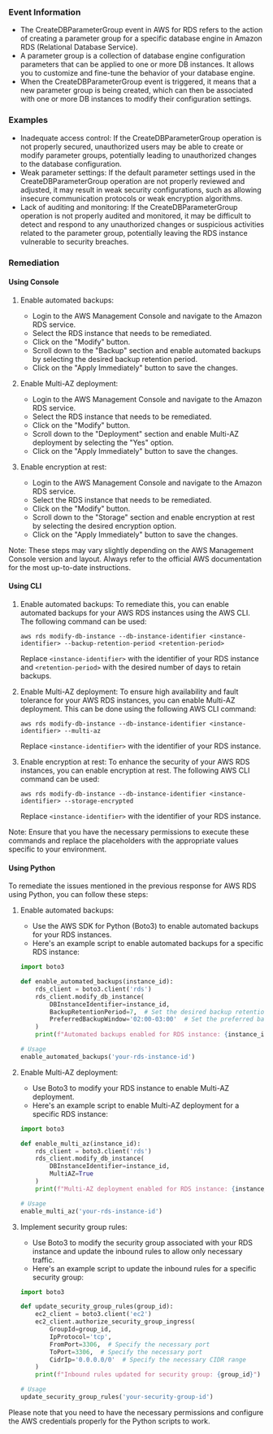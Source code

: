 
### Event Information

- The CreateDBParameterGroup event in AWS for RDS refers to the action of creating a parameter group for a specific database engine in Amazon RDS (Relational Database Service).
- A parameter group is a collection of database engine configuration parameters that can be applied to one or more DB instances. It allows you to customize and fine-tune the behavior of your database engine.
- When the CreateDBParameterGroup event is triggered, it means that a new parameter group is being created, which can then be associated with one or more DB instances to modify their configuration settings.


### Examples

- Inadequate access control: If the CreateDBParameterGroup operation is not properly secured, unauthorized users may be able to create or modify parameter groups, potentially leading to unauthorized changes to the database configuration.
- Weak parameter settings: If the default parameter settings used in the CreateDBParameterGroup operation are not properly reviewed and adjusted, it may result in weak security configurations, such as allowing insecure communication protocols or weak encryption algorithms.
- Lack of auditing and monitoring: If the CreateDBParameterGroup operation is not properly audited and monitored, it may be difficult to detect and respond to any unauthorized changes or suspicious activities related to the parameter group, potentially leaving the RDS instance vulnerable to security breaches.

### Remediation

#### Using Console

1. Enable automated backups: 
   - Login to the AWS Management Console and navigate to the Amazon RDS service.
   - Select the RDS instance that needs to be remediated.
   - Click on the "Modify" button.
   - Scroll down to the "Backup" section and enable automated backups by selecting the desired backup retention period.
   - Click on the "Apply Immediately" button to save the changes.

2. Enable Multi-AZ deployment:
   - Login to the AWS Management Console and navigate to the Amazon RDS service.
   - Select the RDS instance that needs to be remediated.
   - Click on the "Modify" button.
   - Scroll down to the "Deployment" section and enable Multi-AZ deployment by selecting the "Yes" option.
   - Click on the "Apply Immediately" button to save the changes.

3. Enable encryption at rest:
   - Login to the AWS Management Console and navigate to the Amazon RDS service.
   - Select the RDS instance that needs to be remediated.
   - Click on the "Modify" button.
   - Scroll down to the "Storage" section and enable encryption at rest by selecting the desired encryption option.
   - Click on the "Apply Immediately" button to save the changes.

Note: These steps may vary slightly depending on the AWS Management Console version and layout. Always refer to the official AWS documentation for the most up-to-date instructions.

#### Using CLI

1. Enable automated backups: To remediate this, you can enable automated backups for your AWS RDS instances using the AWS CLI. The following command can be used:

   ```
   aws rds modify-db-instance --db-instance-identifier <instance-identifier> --backup-retention-period <retention-period>
   ```

   Replace `<instance-identifier>` with the identifier of your RDS instance and `<retention-period>` with the desired number of days to retain backups.

2. Enable Multi-AZ deployment: To ensure high availability and fault tolerance for your AWS RDS instances, you can enable Multi-AZ deployment. This can be done using the following AWS CLI command:

   ```
   aws rds modify-db-instance --db-instance-identifier <instance-identifier> --multi-az
   ```

   Replace `<instance-identifier>` with the identifier of your RDS instance.

3. Enable encryption at rest: To enhance the security of your AWS RDS instances, you can enable encryption at rest. The following AWS CLI command can be used:

   ```
   aws rds modify-db-instance --db-instance-identifier <instance-identifier> --storage-encrypted
   ```

   Replace `<instance-identifier>` with the identifier of your RDS instance.

Note: Ensure that you have the necessary permissions to execute these commands and replace the placeholders with the appropriate values specific to your environment.

#### Using Python

To remediate the issues mentioned in the previous response for AWS RDS using Python, you can follow these steps:

1. Enable automated backups:
   - Use the AWS SDK for Python (Boto3) to enable automated backups for your RDS instances.
   - Here's an example script to enable automated backups for a specific RDS instance:

   ```python
   import boto3

   def enable_automated_backups(instance_id):
       rds_client = boto3.client('rds')
       rds_client.modify_db_instance(
           DBInstanceIdentifier=instance_id,
           BackupRetentionPeriod=7,  # Set the desired backup retention period in days
           PreferredBackupWindow='02:00-03:00'  # Set the preferred backup window
       )
       print(f"Automated backups enabled for RDS instance: {instance_id}")

   # Usage
   enable_automated_backups('your-rds-instance-id')
   ```

2. Enable Multi-AZ deployment:
   - Use Boto3 to modify your RDS instance to enable Multi-AZ deployment.
   - Here's an example script to enable Multi-AZ deployment for a specific RDS instance:

   ```python
   import boto3

   def enable_multi_az(instance_id):
       rds_client = boto3.client('rds')
       rds_client.modify_db_instance(
           DBInstanceIdentifier=instance_id,
           MultiAZ=True
       )
       print(f"Multi-AZ deployment enabled for RDS instance: {instance_id}")

   # Usage
   enable_multi_az('your-rds-instance-id')
   ```

3. Implement security group rules:
   - Use Boto3 to modify the security group associated with your RDS instance and update the inbound rules to allow only necessary traffic.
   - Here's an example script to update the inbound rules for a specific security group:

   ```python
   import boto3

   def update_security_group_rules(group_id):
       ec2_client = boto3.client('ec2')
       ec2_client.authorize_security_group_ingress(
           GroupId=group_id,
           IpProtocol='tcp',
           FromPort=3306,  # Specify the necessary port
           ToPort=3306,  # Specify the necessary port
           CidrIp='0.0.0.0/0'  # Specify the necessary CIDR range
       )
       print(f"Inbound rules updated for security group: {group_id}")

   # Usage
   update_security_group_rules('your-security-group-id')
   ```

Please note that you need to have the necessary permissions and configure the AWS credentials properly for the Python scripts to work.

